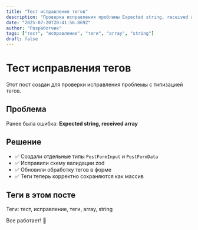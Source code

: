 ```yaml
---
title: "Тест исправления тегов"
description: "Проверка исправления проблемы Expected string, received array"
date: "2025-07-20T20:41:56.869Z"
author: "Разработчик"
tags: ["тест", "исправление", "теги", "array", "string"]
draft: false
---
```



# Тест исправления тегов

Этот пост создан для проверки исправления проблемы с типизацией тегов.

## Проблема

Ранее была ошибка: **Expected string, received array**

## Решение

- ✅ Создали отдельные типы `PostFormInput` и `PostFormData`
- ✅ Исправили схему валидации zod
- ✅ Обновили обработку тегов в форме
- ✅ Теги теперь корректно сохраняются как массив

## Теги в этом посте

Теги: тест, исправление, теги, array, string

Все работает! 🎉